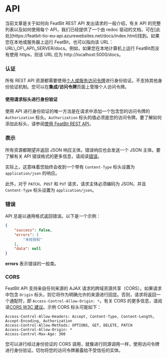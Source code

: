 
# API

<Callout type="info">
当前文章是关于如何向 FeatBit REST API 发出请求的一般介绍，有关 API 的完整列表以及如何使用每个 API，我们已经提供了一个由 redoc 驱动的文档，可在[此处](https://featbit-tio-eu-api.azurewebsites.net/docs/index.html)找到。如果您在本地或服务器上运行 FeatBit，也可以指向该 URL：URL\_OF\_API\_SERVER/docs。例如，如果您在本地计算机上运行 FeatBit而没有使用 https，则该 URL 应为 http://localhost:5000/docs。
</Callout>

### 认证

所有 REST API 资源都需要使用[个人或服务访问令牌](../integrations/api-access-tokens.md)进行身份验证。不支持其他身份验证机制。您可以在**集成/访问令牌**页面上管理个人访问令牌。

#### 使用请求标头进行身份验证

使用 API 进行身份验证的唯一方法是在请求中添加一个包含您的访问令牌的 `Authorization` 标头。`Authorization` 标头的值必须是您的访问令牌。要了解如何添加此标头，请参阅[使用 FeatBit REST API](using-featbit-rest-api.md)。

### 表示

所有资源都期望并返回 JSON 响应主体。错误响应也会发送一个 JSON 主体。要了解有关 API 错误格式的更多信息，请阅读[错误](overview.md#errors)。

实际上，这意味着您始终会收到一个带有 `Content-Type` 标头设置为 `application/json` 的响应。

此外，对于 `PATCH`、`POST` 和 `PUT` 请求，请求主体必须编码为 JSON，并且 `Content-Type` 标头设置为 `application/json`。

### 错误

API 总是以通用格式返回错误。以下是一个示例：

```json
{
    "success": false,
    "errors": [
        "未经授权"
    ],
    "data": null
}
```

**errors** 表示错误的一般类。

### CORS

FeatBit API 支持来自任何来源的 AJAX 请求的跨域资源共享（CORS）。如果请求中包含 `Origin` 标头，则它将作为明确允许的来源进行回显。否则，请求将返回一个通配符，即 `Access-Control-Allow-Origin: *`。有关 CORS 的更多信息，请阅读[CORS W3C 建议](http://www.w3.org/TR/cors)。示例 CORS 标头可能如下：

```
Access-Control-Allow-Headers: Accept, Content-Type, Content-Length, Accept-Encoding, Authorization
Access-Control-Allow-Methods: OPTIONS, GET, DELETE, PATCH
Access-Control-Allow-Origin: *
Access-Control-Max-Age: 300
```

您可以进行经过身份验证的 CORS 调用，就像进行同源调用一样，使用访问令牌进行身份验证。切勿将您的访问令牌暴露给不受信任的实体。
